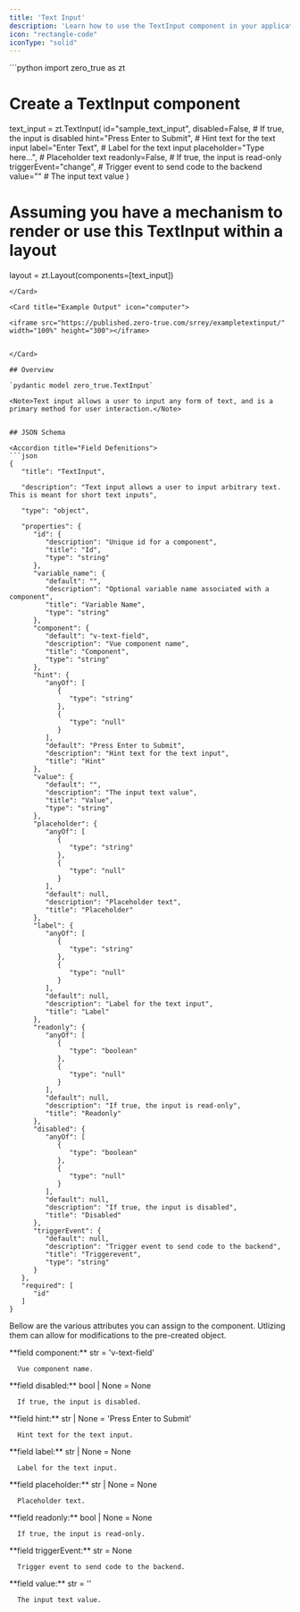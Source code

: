 ```yaml
---
title: 'Text Input'
description: 'Learn how to use the TextInput component in your applications'
icon: "rectangle-code"
iconType: "solid"
---
```


<Card title="Example Usage" icon="code">
```python
import zero_true as zt

# Create a TextInput component
text_input = zt.TextInput(
    id="sample_text_input",
    disabled=False,              # If true, the input is disabled
    hint="Press Enter to Submit", # Hint text for the text input
    label="Enter Text",          # Label for the text input
    placeholder="Type here...",  # Placeholder text
    readonly=False,              # If true, the input is read-only
    triggerEvent="change",       # Trigger event to send code to the backend
    value=""                     # The input text value
)

# Assuming you have a mechanism to render or use this TextInput within a layout
layout = zt.Layout(components=[text_input])

```
</Card>

<Card title="Example Output" icon="computer">

<iframe src="https://published.zero-true.com/srrey/exampletextinput/" width="100%" height="300"></iframe>


</Card>

## Overview

`pydantic model zero_true.TextInput`

<Note>Text input allows a user to input any form of text, and is a primary method for user interaction.</Note>


## JSON Schema

<Accordion title="Field Defenitions"> 
```json
{
   "title": "TextInput",

   "description": "Text input allows a user to input arbitrary text. This is meant for short text inputs",

   "type": "object",

   "properties": {
      "id": {
         "description": "Unique id for a component",
         "title": "Id",
         "type": "string"
      },
      "variable_name": {
         "default": "",
         "description": "Optional variable name associated with a component",
         "title": "Variable Name",
         "type": "string"
      },
      "component": {
         "default": "v-text-field",
         "description": "Vue component name",
         "title": "Component",
         "type": "string"
      },
      "hint": {
         "anyOf": [
            {
               "type": "string"
            },
            {
               "type": "null"
            }
         ],
         "default": "Press Enter to Submit",
         "description": "Hint text for the text input",
         "title": "Hint"
      },
      "value": {
         "default": "",
         "description": "The input text value",
         "title": "Value",
         "type": "string"
      },
      "placeholder": {
         "anyOf": [
            {
               "type": "string"
            },
            {
               "type": "null"
            }
         ],
         "default": null,
         "description": "Placeholder text",
         "title": "Placeholder"
      },
      "label": {
         "anyOf": [
            {
               "type": "string"
            },
            {
               "type": "null"
            }
         ],
         "default": null,
         "description": "Label for the text input",
         "title": "Label"
      },
      "readonly": {
         "anyOf": [
            {
               "type": "boolean"
            },
            {
               "type": "null"
            }
         ],
         "default": null,
         "description": "If true, the input is read-only",
         "title": "Readonly"
      },
      "disabled": {
         "anyOf": [
            {
               "type": "boolean"
            },
            {
               "type": "null"
            }
         ],
         "default": null,
         "description": "If true, the input is disabled",
         "title": "Disabled"
      },
      "triggerEvent": {
         "default": null,
         "description": "Trigger event to send code to the backend",
         "title": "Triggerevent",
         "type": "string"
      }
   },
   "required": [
      "id"
   ]
}
```
</Accordion>

<Info>Bellow are the various attributes you can assign to the component. Utlizing them can allow for modifications to the pre-created object.</Info>

<ResponseField name="zero_true.TextInput" type="Zero True Component">
  <Expandable title="properties">
   <AccordionGroup>
   <Accordion title="field component">
      **field component:** str = 'v-text-field'
      
      Vue component name.
   </Accordion>

   <Accordion title="field disabled">
      **field disabled:** bool | None = None 
      
      If true, the input is disabled.
   </Accordion>

   <Accordion title="field hint">
      **field hint:** str | None = 'Press Enter to Submit'

      Hint text for the text input.
   </Accordion>

   <Accordion title="field label">
      **field label:** str | None = None 
      
      Label for the text input.
   </Accordion>

   <Accordion title="field placeholder">
      **field placeholder:** str | None = None
      
      Placeholder text.
   </Accordion>

   <Accordion title="field readonly">
      **field readonly:** bool | None = None
      
      If true, the input is read-only.
   </Accordion>

   <Accordion title="field triggerEvent">
      **field triggerEvent:** str = None
      
      Trigger event to send code to the backend.
   </Accordion>

   <Accordion title="field value">
      **field value:** str = ''
      
      The input text value.
   </Accordion>
   </AccordionGroup>
  </Expandable>
</ResponseField>





